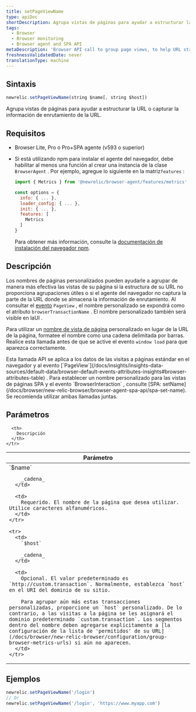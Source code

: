```yaml
---
title: setPageViewName
type: apiDoc
shortDescription: Agrupa vistas de páginas para ayudar a estructurar la URL o capturar la información de enrutamiento de la URL.
tags:
  - Browser
  - Browser monitoring
  - Browser agent and SPA API
metaDescription: 'Browser API call to group page views, to help URL structure or help capture the URL''s routing information.'
freshnessValidatedDate: never
translationType: machine
---
```


## Sintaxis

```js
newrelic.setPageViewName(string $name[, string $host])
```

Agrupa vistas de páginas para ayudar a estructurar la URL o capturar la información de enrutamiento de la URL.

## Requisitos

* Browser Lite, Pro o Pro+SPA agente (v593 o superior)

* Si está utilizando npm para instalar el agente del navegador, debe habilitar al menos una función al crear una instancia de la clase `BrowserAgent` . Por ejemplo, agregue lo siguiente en la matriz`features` :

  ```js
  import { Metrics } from '@newrelic/browser-agent/features/metrics'

  const options = {
    info: { ... },
    loader_config: { ... },
    init: { ... },
    features: [
      Metrics
    ]
  }
  ```

  Para obtener más información, consulte la [documentación de instalación del navegador npm](https://www.npmjs.com/package/@newrelic/browser-agent#new-relic-browser-agent).

## Descripción

Los nombres de páginas personalizados pueden ayudarle a agrupar de manera más efectiva las vistas de su página si la estructura de su URL no proporciona agrupaciones útiles o si el agente del navegador no captura la parte de la URL donde se almacena la información de enrutamiento. Al consultar el [evento](/docs/using-new-relic/data/understand-data/new-relic-data-types#event-data) `PageView` , el nombre personalizado se expondrá como el atributo `browserTransactionName` . El nombre personalizado también será visible en laUI <InlinePopover type="browser"/>.

Para utilizar un [nombre de vista de página](/docs/browser/new-relic-browser/additional-standard-features/page-views-insights-your-sites-popularity) personalizado en lugar de la URL de la página, formatee el nombre como una cadena delimitada por barras. Realice esta llamada antes de que se active el evento `window load` para que aparezca correctamente.

<Callout variant="tip">
  Esta llamada API se aplica a los datos de las visitas a páginas estándar en el navegador y al evento [`PageView`](/docs/insights/insights-data-sources/default-data/browser-default-events-attributes-insights#browser-attributes-table) . Para establecer un nombre personalizado para las vistas de páginas SPA y el evento `BrowserInteraction` , consulte [SPA: setName](/docs/browser/new-relic-browser/browser-agent-spa-api/spa-set-name). Se recomienda utilizar ambas llamadas juntas.
</Callout>

## Parámetros

<table>
  <thead>
    <tr>
      <th width="25%">
        Parámetro
      </th>

      <th>
        Descripción
      </th>
    </tr>
  </thead>

  <tbody>
    <tr>
      <td>
        `$name`

        _cadena_
      </td>

      <td>
        Requerido. El nombre de la página que desea utilizar. Utilice caracteres alfanuméricos.
      </td>
    </tr>

    <tr>
      <td>
        `$host`

        _cadena_
      </td>

      <td>
        Opcional. El valor predeterminado es `http://custom.transaction`. Normalmente, establezca `host` en el URI del dominio de su sitio.

        Para agrupar aún más estas transacciones personalizadas, proporcione un `host` personalizado. De lo contrario, a las visitas a la página se les asignará el dominio predeterminado `custom.transaction`. Los segmentos dentro del nombre deben agregarse explícitamente a [la configuración de la lista de 'permitidos' de su URL](/docs/browser/new-relic-browser/configuration/group-browser-metrics-urls) si aún no aparecen.
      </td>
    </tr>
  </tbody>
</table>

## Ejemplos

```js
newrelic.setPageViewName('/login')
// Or
newrelic.setPageViewName('/login', 'https://www.myapp.com')
```
